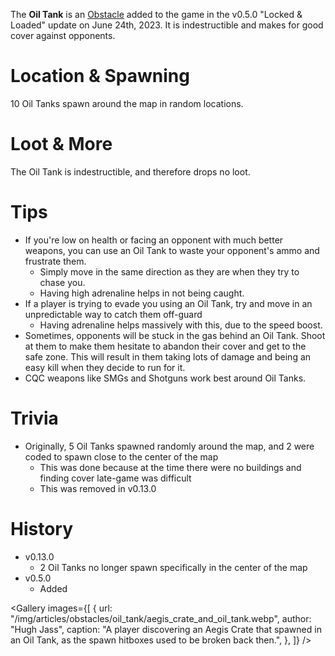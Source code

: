 The **Oil Tank** is an [Obstacle](/obstacles) added to the game in the v0.5.0 "Locked & Loaded" update on June 24th, 2023. It is indestructible and makes for good cover against opponents.

# Location & Spawning

10 Oil Tanks spawn around the map in random locations.

# Loot & More

The Oil Tank is indestructible, and therefore drops no loot.

# Tips

- If you're low on health or facing an opponent with much better weapons, you can use an Oil Tank to waste your opponent's ammo and frustrate them.
  - Simply move in the same direction as they are when they try to chase you.
  - Having high adrenaline helps in not being caught.
- If a player is trying to evade you using an Oil Tank, try and move in an unpredictable way to catch them off-guard
  - Having adrenaline helps massively with this, due to the speed boost.
- Sometimes, opponents will be stuck in the gas behind an Oil Tank. Shoot at them to make them hesitate to abandon their cover and get to the safe zone. This will result in them taking lots of damage and being an easy kill when they decide to run for it.
- CQC weapons like SMGs and Shotguns work best around Oil Tanks.

# Trivia

- Originally, 5 Oil Tanks spawned randomly around the map, and 2 were coded to spawn close to the center of the map
  - This was done because at the time there were no buildings and finding cover late-game was difficult
  - This was removed in v0.13.0

# History

- v0.13.0
  - 2 Oil Tanks no longer spawn specifically in the center of the map
- v0.5.0
  - Added

<Gallery
  images={[
    {
      url: "/img/articles/obstacles/oil_tank/aegis_crate_and_oil_tank.webp",
      author: "Hugh Jass",
      caption:
        "A player discovering an Aegis Crate that spawned in an Oil Tank, as the spawn hitboxes used to be broken back then.",
    },
  ]}
/>
